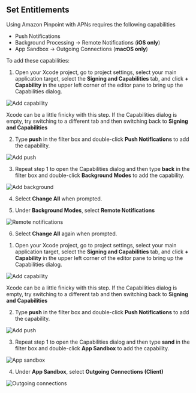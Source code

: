 ## Set Entitlements

Using Amazon Pinpoint with APNs requires the following capabilities
- Push Notifications
- Background Processing -> Remote Notifications (**iOS only**)
- App Sandbox -> Outgoing Connections (**macOS only**)

To add these capabilities:

<BlockSwitcher>
<Block name="iOS">

1. Open your Xcode project, go to project settings, select your main application target, select the **Signing and Capabilities** tab, and click **+ Capability** in the upper left corner of the editor pane to bring up the Capabilities dialog.

![Add capability](/images/push-notifications/xcode-entitlements/01_add-capability.png)

<Callout>

Xcode can be a little finicky with this step. If the Capabilities dialog is empty, try switching to a different tab and then switching back to **Signing and Capabilities**

</Callout>

2. Type **push** in the filter box and double-click **Push Notifications** to add the capability.

![Add push](/images/push-notifications/xcode-entitlements/02_add-push.png)

3. Repeat step 1 to open the Capabilities dialog and then type **back** in the filter box and double-click **Background Modes** to add the capability.

![Add background](/images/push-notifications/xcode-entitlements/03_add-background.png)

4. Select **Change All** when prompted.

5. Under **Background Modes**, select **Remote Notifications**

![Remote notifications](/images/push-notifications/xcode-entitlements/04_background-remote-notifications.png)

6. Select **Change All** again when prompted.

</Block>
<Block name="macOS">

1. Open your Xcode project, go to project settings, select your main application target, select the **Signing and Capabilities** tab, and click **+ Capability** in the upper left corner of the editor pane to bring up the Capabilities dialog.

![Add capability](/images/push-notifications/xcode-entitlements/01_add-capability.png)

<Callout>

Xcode can be a little finicky with this step. If the Capabilities dialog is empty, try switching to a different tab and then switching back to **Signing and Capabilities**

</Callout>

2. Type **push** in the filter box and double-click **Push Notifications** to add the capability.

![Add push](/images/push-notifications/xcode-entitlements/02_add-push.png)

3. Repeat step 1 to open the Capabilities dialog and then type **sand** in the filter box and double-click **App Sandbox** to add the capability.

![App sandbox](/images/push-notifications/xcode-entitlements/05_app-sandbox.png)

4. Under **App Sandbox**, select **Outgoing Connections (Client)**

![Outgoing connections](/images/push-notifications/xcode-entitlements/06_app-sandbox-outgoing-connections.png)

</Block>
</BlockSwitcher>